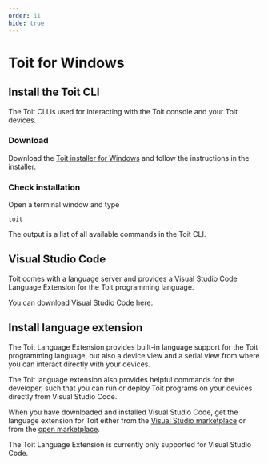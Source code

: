 ```yaml
---
order: 11
hide: true
---
```


# Toit for Windows

## Install the Toit CLI

The Toit CLI is used for interacting with the Toit console and your Toit devices.

### Download

Download the
[Toit installer for Windows](https://archive.toit.io/cli/latest/windows/installer)
and follow the instructions in the installer.

### Check installation

Open a terminal window and type

```shell
toit
```

The output is a list of all available commands in the Toit CLI.

## Visual Studio Code

Toit comes with a language server and provides a Visual Studio Code Language Extension for the Toit programming language.

You can download Visual Studio Code [here](https://code.visualstudio.com/Download).

## Install language extension

The Toit Language Extension provides built-in language support for the Toit programming language, but also a device view and a serial view from where you
can interact directly with your devices.

The Toit language extension also provides helpful commands for the developer, such that you can run or deploy Toit programs on
your devices directly from Visual Studio Code.

When you have downloaded and installed Visual Studio Code, get the language extension for Toit either from the [Visual Studio marketplace](https://marketplace.visualstudio.com/items?itemName=toit.toit)
or from the [open marketplace](https://open-vsx.org/extension/toit/toit).

The Toit Language Extension is currently only supported for Visual Studio Code.
